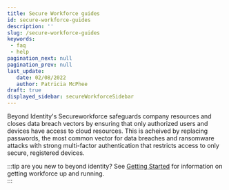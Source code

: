 ```yaml
---
title: Secure Workforce guides
id: secure-workforce-guides
description: ''
slug: /secure-workforce-guides 
keywords: 
 - faq
 - help
pagination_next: null
pagination_prev: null
last_update: 
   date: 02/08/2022
   author: Patricia McPhee
draft: true
displayed_sidebar: secureWorkforceSidebar
---
```



Beyond Identity's Secureworkforce safeguards company resources and closes data breach vectors by ensuring that only authorized users and devices have access to cloud resources. This is acheived by replacing passwords, the most common vector for data breaches and ransomware attacks with strong multi-factor authentication that restricts access to only secure, registered devices.


:::tip are you new to beyond identity?
See [Getting Started](/docs/secure-work/getting-started/getting-started-with-beyond-identity) for information on getting workforce up and running.   
:::


<DocCardList />
